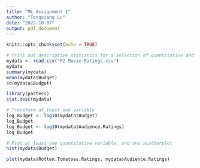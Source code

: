 ---
title: "ML Assignment 1"
author: "Tongxiang Lu"
date: "2022-10-07"
output: pdf_document
---

```{r setup, include=FALSE}
knitr::opts_chunk$set(echo = TRUE)
```

```{r}
# Print out descriptive statistics for a selection of quantitative and categorical variables
mydata <- read.csv("P2-Movie-Ratings.csv")
mydata
summary(mydata)
mean(mydata$Budget)
sd(mydata$Budget)
```

```{r}
library(pastecs)
stat.desc(mydata)
```

```{r}
# Transform at least one variable
log_Budget <- log10(mydata$Budget)
log_Budget
log_Budget <- log10(mydata$Audience.Ratings)
log_Budget
```

```{r}
# Plot at least one quantitative variable, and one scatterplot
hist(mydata$Budget)
```

```{r}
plot(mydata$Rotten.Tomatoes.Ratings, mydata$Audience.Ratings)
```

